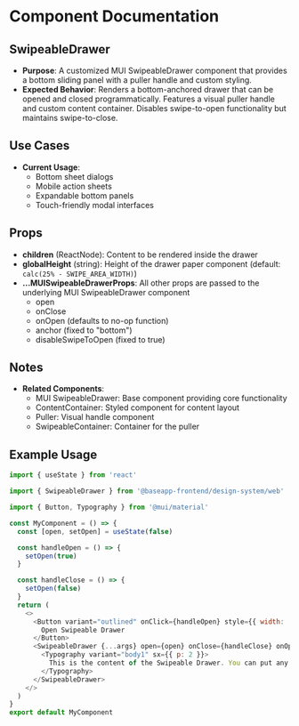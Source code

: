 
<Meta title="@baseapp-frontend | designSystem/Drawers/SwipeableDrawer" />

# Component Documentation
## SwipeableDrawer

- **Purpose**: A customized MUI SwipeableDrawer component that provides a bottom sliding panel with a puller handle and custom styling.
- **Expected Behavior**: Renders a bottom-anchored drawer that can be opened and closed programmatically. Features a visual puller handle and custom content container. Disables swipe-to-open functionality but maintains swipe-to-close.

## Use Cases

- **Current Usage**:
  - Bottom sheet dialogs
  - Mobile action sheets
  - Expandable bottom panels
  - Touch-friendly modal interfaces

## Props

- **children** (ReactNode): Content to be rendered inside the drawer
- **globalHeight** (string): Height of the drawer paper component (default: `calc(25% - SWIPE_AREA_WIDTH)`)
- **...MUISwipeableDrawerProps**: All other props are passed to the underlying MUI SwipeableDrawer component
  - open
  - onClose
  - onOpen (defaults to no-op function)
  - anchor (fixed to "bottom")
  - disableSwipeToOpen (fixed to true)

## Notes

- **Related Components**:
  - MUI SwipeableDrawer: Base component providing core functionality
  - ContentContainer: Styled component for content layout
  - Puller: Visual handle component
  - SwipeableContainer: Container for the puller

## Example Usage

```javascript
import { useState } from 'react'

import { SwipeableDrawer } from '@baseapp-frontend/design-system/web'

import { Button, Typography } from '@mui/material'

const MyComponent = () => {
  const [open, setOpen] = useState(false)

  const handleOpen = () => {
    setOpen(true)
  }

  const handleClose = () => {
    setOpen(false)
  }
  return (
    <>
      <Button variant="outlined" onClick={handleOpen} style={{ width: '250px' }}>
        Open Swipeable Drawer
      </Button>
      <SwipeableDrawer {...args} open={open} onClose={handleClose} onOpen={handleOpen}>
        <Typography variant="body1" sx={{ p: 2 }}>
          This is the content of the Swipeable Drawer. You can put any components or content here.
        </Typography>
      </SwipeableDrawer>
    </>
  )
}
export default MyComponent
```
